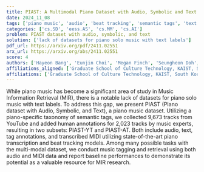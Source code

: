 ```yaml
---
title: PIAST: A Multimodal Piano Dataset with Audio, Symbolic and Text
date: 2024_11_08
tags: ['piano music', 'audio', 'beat tracking', 'semantic tags', 'text labels', 'datasets', 'Music Information Retrieval', 'MIDI', 'retrieval', 'music tagging']
categories: ['cs.SD', 'eess.AS', 'cs.MM', 'cs.AI']
problem: PIAST dataset with audio, symbolic, and text
solution: ['lack of datasets for piano solo music with text labels']
pdf_url: https://arxiv.org/pdf/2411.02551
arx_url: https://arxiv.org/abs/2411.02551
score: 4
authors: ['Hayeon Bang', 'Eunjin Choi', 'Megan Finch', 'Seungheon Doh', 'Seolhee Lee', 'Gyeong-Hoon Lee', 'Juhan Nam']
affiliations_aligned: ['Graduate School of Culture Technology, KAIST, South Korea', 'Graduate School of Culture Technology, KAIST, South Korea', 'Graduate School of Culture Technology, KAIST, South Korea', 'Graduate School of Culture Technology, KAIST, South Korea', 'Graduate School of Culture Technology, KAIST, South Korea', 'Graduate School of Culture Technology, KAIST, South Korea', 'Graduate School of Culture Technology, KAIST, South Korea']
affiliations: ['Graduate School of Culture Technology, KAIST, South Korea']
---
```



While piano music has become a significant area of study in Music Information Retrieval (MIR), there is a notable lack of datasets for piano solo music with text labels. To address this gap, we present PIAST (PIano dataset with Audio, Symbolic, and Text), a piano music dataset. Utilizing a piano-specific taxonomy of semantic tags, we collected 9,673 tracks from YouTube and added human annotations for 2,023 tracks by music experts, resulting in two subsets: PIAST-YT and PIAST-AT. Both include audio, text, tag annotations, and transcribed MIDI utilizing state-of-the-art piano transcription and beat tracking models. Among many possible tasks with the multi-modal dataset, we conduct music tagging and retrieval using both audio and MIDI data and report baseline performances to demonstrate its potential as a valuable resource for MIR research.